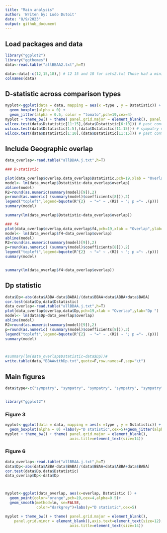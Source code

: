 ```yaml
---
title: "Main analysis"
author: 'Writen by: Ludo Dutoit'
date: "8/9/2023"
output: github_document
---
```


## Load packages and data

```r


library("ggplot2")
library("ggthemes")
data<-read.table("allBBAA2.txt",h=T)

data<-data[-c(12,15,18),] # 12 15 and 18 for sets2.txt Those had a minimum D value not matching the trees, suggesting possible incongruence on the tree
colnames(data)
```


##  D-statistic across comparison types

```r
myplot<-ggplot(data = data, mapping = aes(x =type , y = Dstatistic)) +
  geom_boxplot(alpha = 0) +
  geom_jitter(alpha = 0.5, color = "tomato",pch=19,cex=4) 
myplot + theme_bw() + theme( panel.grid.major = element_blank(), panel.grid.minor = element_blank())
wilcox.test(data$Dstatistic[11:15],(data$Dstatistic[6:10])) # past contact vs allopatry
wilcox.test(data$Dstatistic[1:5],(data$Dstatistic[11:15])) # sympatry vs allopatry
wilcox.test(data$Dstatistic[1:10],(data$Dstatistic[11:15])) # past contact and sympatry  
```

## Include Geographic overlap 

```r
data_overlap<-read.table("allBBAA.j.txt",h=T)

### D-statistic

plot(data_overlap$overlap,data_overlap$Dstatistic,pch=19,xlab = "Overlap",ylab="D statistic")
model<- lm(data_overlap$Dstatistic~data_overlap$overlap)
abline(model) 
R2=round(as.numeric(summary(model)[9]),2)
p=round(as.numeric( (summary(model)$coefficients[8])),2)
legend("topleft",legend=bquote(R^{2}  ~ "=" ~ .(R2) ~ "; p ="~ .(p)))
summary(model)

summary(lm(data_overlap$Dstatistic~data_overlap$overlap))

### f4
plot(data_overlap$overlap,data_overlap$f4,pch=19,xlab = "Overlap",ylab="F4")
model<- lm(data_overlap$f4~data_overlap$overlap)
abline(model) 
R2=round(as.numeric(summary(model)[9]),2)
p=round(as.numeric( (summary(model)$coefficients[8])),2)
legend("topleft",legend=bquote(R^{2}  ~ "=" ~ .(R2) ~ "; p ="~ .(p)))
summary(model)


summary(lm(data_overlap$f4~data_overlap$overlap))

```






## Dp statistic

```r
data$Dp<-abs(data$ABBA-data$BABA)/(data$BBAA+data$ABBA+data$BABA)
cor.test(data$Dp,data$Dstatistic)
data_overlap<-read.table("allBBAA.j.txt",h=T)
plot(data_overlap$overlap,data$Dp,pch=19,xlab = "Overlap",ylab="Dp ")
model<- lm(data$Dp~data_overlap$overlap)
abline(model) 
R2=round(as.numeric(summary(model)[9]),2)
p=round(as.numeric( (summary(model)$coefficients[8])),3)
legend("topleft",legend=bquote(R^{2}  ~ "=" ~ .(R2) ~ "; p ="~ .(p)))
summary(model)



#summary(lm(data_overlap$Dstatistic~data$Dp))#
write.table(data,"BBAAwithDp.txt",quote=F,row.names=F,sep="\t")
```



## Main figures

```r
data$type<-c("sympatry", "sympatry", "sympatry", "sympatry", "sympatry", "parapatry", "parapatry", "parapatry", "parapatry", "parapatry", "allopatry", "allopatry", "allopatry", "allopatry", "allopatry")


library("ggplot2")
```

### Figure 3
```r

myplot<-ggplot(data = data, mapping = aes(x =type , y = Dstatistic)) +
  geom_boxplot(alpha = 0) +labs(y="D statistic",cex=5)+geom_jitter(alpha = 0.5, color = "tomato",pch=19,cex=4) 
myplot + theme_bw() + theme( panel.grid.major = element_blank(),                            panel.grid.minor = element_blank(),axis.text=element_text(size=12),
                             axis.title=element_text(size=14))
```


### Figure 6

```r
data_overlap<-read.table("allBBAA.j.txt",h=T)
data$Dp<-abs(data$ABBA-data$BABA)/(data$BBAA+data$ABBA+data$BABA)
cor.test(data$Dp,data$Dstatistic)
data_overlap$Dp<-data$Dp



myplot<-ggplot(data_overlap, aes(x=overlap, Dstatistic )) +
  geom_point(color="orange",pch=19,cex=4,alpha=0.5)+
  geom_smooth(method=lm, se=FALSE,
              color="darkgrey")+labs(y="D statistic",cex=5)

myplot + theme_bw() + theme( panel.grid.major = element_blank(),
    panel.grid.minor = element_blank(),axis.text=element_text(size=12),
                             axis.title=element_text(size=14)) 
```
